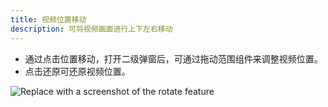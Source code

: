 ```yaml
---
title: 视频位置移动
description: 可将视频画面进行上下左右移动
---
```


- 通过点击位置移动，打开二级弹窗后，可通过拖动范围组件来调整视频位置。
- 点击还原可还原视频位置。

![Replace with a screenshot of the rotate feature](../../assets/image/video.png)